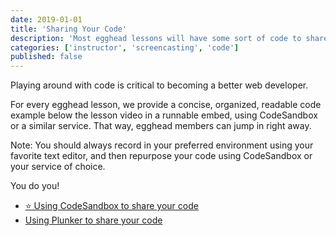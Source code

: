 ```yaml
---
date: 2019-01-01
title: 'Sharing Your Code'
description: 'Most egghead lessons will have some sort of code to share with the learner watching and working along.'
categories: ['instructor', 'screencasting', 'code']
published: false
---
```


Playing around with code is critical to becoming a better web developer.

For every egghead lesson, we provide a concise, organized, readable code example below the lesson video in a runnable embed, using CodeSandbox or a similar service. That way, egghead members can jump in right away.

Note: You should always record in your preferred environment using your favorite text editor, and then repurpose your code using CodeSandbox or your service of choice. 

You do you!

* [⭐️ Using CodeSandbox to share your code](/instructor/screencasting/sharing-code/codesandbox)
* [Using Plunker to share your code](/instructor/screencasting/sharing-code/plunker)

